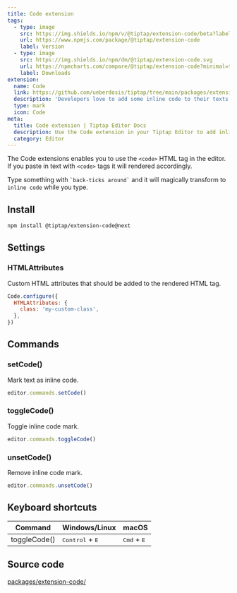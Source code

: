 ```yaml
---
title: Code extension
tags:
  - type: image
    src: https://img.shields.io/npm/v/@tiptap/extension-code/beta?label=version
    url: https://www.npmjs.com/package/@tiptap/extension-code
    label: Version
  - type: image
    src: https://img.shields.io/npm/dm/@tiptap/extension-code.svg
    url: https://npmcharts.com/compare/@tiptap/extension-code?minimal=true
    label: Downloads
extension:
  name: Code
  link: https://github.com/ueberdosis/tiptap/tree/main/packages/extension-code
  description: 'Developers love to add some inline code to their texts.'
  type: mark
  icon: Code
meta:
  title: Code extension | Tiptap Editor Docs
  description: Use the Code extension in your Tiptap Editor to add inline code to your texts. Learn more in our docs!
  category: Editor
---
```



The Code extensions enables you to use the `<code>` HTML tag in the editor. If you paste in text with `<code>` tags it will rendered accordingly.

Type something with <code>\`back-ticks around\`</code> and it will magically transform to `inline code` while you type.

<CodeDemo path="/Marks/Code" />

## Install

```bash
npm install @tiptap/extension-code@next
```

## Settings

### HTMLAttributes

Custom HTML attributes that should be added to the rendered HTML tag.

```js
Code.configure({
  HTMLAttributes: {
    class: 'my-custom-class',
  },
})
```

## Commands

### setCode()

Mark text as inline code.

```js
editor.commands.setCode()
```

### toggleCode()

Toggle inline code mark.

```js
editor.commands.toggleCode()
```

### unsetCode()

Remove inline code mark.

```js
editor.commands.unsetCode()
```

## Keyboard shortcuts

| Command      | Windows/Linux                     | macOS                         |
| ------------ | --------------------------------- | ----------------------------- |
| toggleCode() | <kbd>Control</kbd> + <kbd>E</kbd> | <kbd>Cmd</kbd> + <kbd>E</kbd> |

## Source code

[packages/extension-code/](https://github.com/ueberdosis/tiptap/blob/main/packages/extension-code/)
